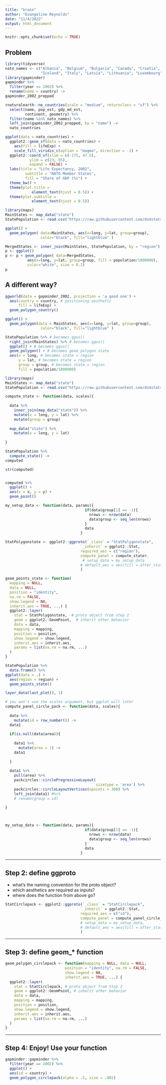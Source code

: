```yaml
---
title: "brain"
author: "Evangeline Reynolds"
date: "11/4/2022"
output: html_document
---
```


```r
knitr::opts_chunk$set(echo = TRUE)


```

## Problem

```r
library(tidyverse)
nato_names <- c("Albania", "Belgium", "Bulgaria", "Canada", "Croatia", "Czech Republic", "Denmark", "Estonia", "France", "Germany", "Greece", "Hungary",  
                "Iceland", "Italy", "Latvia", "Lithuania", "Luxembourg", "Montenegro", "Netherlands", "Norway", "Poland", "Portugal", "Romania", "Slovakia", "Slovenia", "Spain", "Turkey", "United Kingdom", "United States")  
library(gapminder)  
gapminder %>%  
  filter(year == 2002) %>%  
  rename(name = country) ->  
gapminder_2002_prepped  

rnaturalearth::ne_countries(scale = "medium", returnclass = "sf") %>%  
  select(name, pop_est, gdp_md_est,  
         continent, geometry) %>%  
  filter(name %in% nato_names) %>%  
  left_join(gapminder_2002_prepped, by = "name") ->  
  nato_countries  

ggplot(data = nato_countries) +  
  ggplot2::geom_sf(data = nato_countries) +  
    aes(fill = lifeExp) +  
    scale_fill_viridis_c(option = "magma", direction = -1) +  
  ggplot2::coord_sf(xlim = c(-175, 47.5),  
           ylim = c(23, 85),  
           expand = FALSE) +  
  labs(title = "Life Expectancy, 2002",  
         subtitle = "NATO Member States",  
         fill = "Share of GDP (%)") +  
  theme_bw() +  
  theme(plot.title =  
            element_text(hjust = 0.5)) +  
  theme(plot.subtitle =
            element_text(hjust = 0.5))

library(maps)
MainStates <- map_data("state")
StatePopulation <- read.csv("https://raw.githubusercontent.com/ds4stats/r-tutorials/master/intro-maps/data/StatePopulation.csv", as.is = TRUE)

ggplot() + 
  geom_polygon( data=MainStates, aes(x=long, y=lat, group=group),
                color="black", fill="lightblue" )

MergedStates <- inner_join(MainStates, StatePopulation, by = "region")
p <- ggplot()
p <- p + geom_polygon( data=MergedStates, 
          aes(x=long, y=lat, group=group, fill = population/1000000), 
          color="white", size = 0.2) 
p

```



## A different way?

```r
ggworld(data = gapminder_2002, projection = 'a good one') + 
  aes(country = country, # positioning aesthetic
      fill = lifeExp) + 
  geom_polygon_country()
```


```r
ggplot() + 
  geom_polygon(data = MainStates, aes(x=long, y=lat, group=group),
                color="black", fill="lightblue" )

StatePopulation %>% # becomes ggus()
  right_join(MainStates) %>% # becomes ggus()
  ggplot() + # becomes ggus()
  geom_polygon() + # becomes geom_polygon state
  aes(x = long, # becomes state = region
      y = lat, # becomes state = region
      group = group, # becomes state = region
      fill = population/1000000)
```




```r
library(maps)
MainStates <- map_data("state")
StatePopulation <- read.csv("https://raw.githubusercontent.com/ds4stats/r-tutorials/master/intro-maps/data/StatePopulation.csv", as.is = TRUE)

compute_state <- function(data, scales){
 
  data %>% 
    inner_join(map_data("state")) %>% 
    mutate(x = long, y = lat) %>% 
    mutate(group = group) 
  
  map_data("state") %>% 
    mutate(x = long, y = lat) 
  
}

StatePopulation %>% 
  compute_state() ->
computed

str(computed)


computed %>% 
  ggplot() + 
  aes(x = x, y = y) + 
  geom_point()

my_setup_data <- function(data, params){
                                    if(data$group[1] == -1){
                                      nrows <- nrow(data)
                                      data$group <- seq_len(nrows)
                                    }
                                    data
                                  }

StatPolygonstate <- ggplot2::ggproto(`_class` = "StatPolygonstate",
                                  `_inherit` = ggplot2::Stat,
                                  required_aes = c("region"),
                                  compute_panel = compute_state#,
                                   # setup_data = my_setup_data
                                  # default_aes = aes(fill = after_stat(area))
                                  )

geom_points_state <- function(
  mapping = NULL,
  data = NULL,
  position = "identity",
  na.rm = FALSE,
  show.legend = NA,
  inherit.aes = TRUE, ...) {
  ggplot2::layer(
    stat = StatPolygonstate,  # proto object from step 2
    geom = ggplot2::GeomPoint,  # inherit other behavior
    data = data,
    mapping = mapping,
    position = position,
    show.legend = show.legend,
    inherit.aes = inherit.aes,
    params = list(na.rm = na.rm, ...)
  )
}
```


```r
StatePopulation %>% 
  data.frame() %>% 
ggplot(data = .) + 
  aes(region = region) + 
  geom_points_state()

layer_data(last_plot(), 1)
```


```r
# you won't use the scales argument, but ggplot will later
compute_panel_circle_pack <- function(data, scales){
 
  data %>%
    mutate(id = row_number()) ->
  data1
 
  if(is.null(data$area)){
    
    data1 %>% 
      mutate(area = 1) ->
    data1
    
  }
  
  data1 %>%  
    pull(area) %>%
    packcircles::circleProgressiveLayout(
                                         sizetype = 'area') %>%
    packcircles::circleLayoutVertices(npoints = 300) %>%
    left_join(data1) #%>%
    # rename(group = id)
   
}



my_setup_data <- function(data, params){
                                    if(data$group[1] == -1){
                                      nrows <- nrow(data)
                                      data$group <- seq_len(nrows)
                                    }
                                    data
                                  }

```

---

## Step 2: define ggproto

- what's the naming convention for the proto object?
- which aesthetics are required as inputs?
- where does the function from above go?

```r
StatCirclepack <- ggplot2::ggproto(`_class` = "StatCirclepack",
                                  `_inherit` = ggplot2::Stat,
                                  required_aes = c("id"),
                                  compute_panel = compute_panel_circle_pack#,
                                  # setup_data = my_setup_data,
                                  # default_aes = aes(fill = after_stat(area))
                                  )
```


---

## Step 3: define geom_* function

```r
geom_polygon_circlepack <- function(mapping = NULL, data = NULL,
                           position = "identity", na.rm = FALSE,
                           show.legend = NA,
                           inherit.aes = TRUE, ...) {
  ggplot2::layer(
    stat = StatCirclepack, # proto object from Step 2
    geom = ggplot2::GeomPoint, # inherit other behavior
    data = data,
    mapping = mapping,
    position = position,
    show.legend = show.legend,
    inherit.aes = inherit.aes,
    params = list(na.rm = na.rm, ...)
  )
}
```



---

## Step 4: Enjoy! Use your function

```r
gapminder::gapminder %>%
  filter(year == 2002) %>%
  ggplot() +
  aes(id = country) + 
  geom_polygon_circlepack(alpha = .5, size = .002)
```
